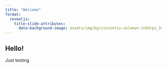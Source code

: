 ```yaml
---
title: "Welcome"
format: 
  revealjs:
    title-slide-attributes:
      data-background-image: assets/img/bg/vincentiu-solomon-ln5drpv_ImI-unsplash.jpg
---
```


## Hello!

Just testing